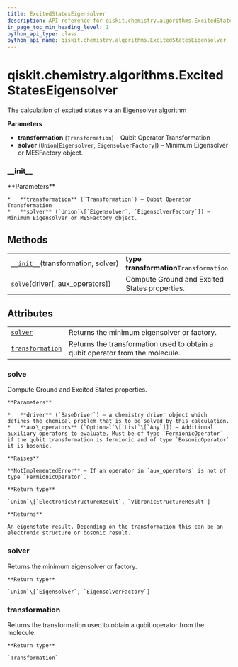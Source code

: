 ```yaml
---
title: ExcitedStatesEigensolver
description: API reference for qiskit.chemistry.algorithms.ExcitedStatesEigensolver
in_page_toc_min_heading_level: 1
python_api_type: class
python_api_name: qiskit.chemistry.algorithms.ExcitedStatesEigensolver
---
```


<span id="qiskit-chemistry-algorithms-excitedstateseigensolver" />

# qiskit.chemistry.algorithms.ExcitedStatesEigensolver

<Class id="qiskit.chemistry.algorithms.ExcitedStatesEigensolver" github="https://github.com/qiskit-community/qiskit-aqua/tree/stable/0.8/qiskit/chemistry/algorithms/excited_states_solvers/excited_states_eigensolver.py" signature="ExcitedStatesEigensolver(transformation, solver)">
  The calculation of excited states via an Eigensolver algorithm

  **Parameters**

  *   **transformation** (`Transformation`) – Qubit Operator Transformation
  *   **solver** (`Union`\[`Eigensolver`, `EigensolverFactory`]) – Minimum Eigensolver or MESFactory object.

  ### \_\_init\_\_

  <Function id="qiskit.chemistry.algorithms.ExcitedStatesEigensolver.__init__" name="__init__" signature="__init__(transformation, solver)">
    **Parameters**

    *   **transformation** (`Transformation`) – Qubit Operator Transformation
    *   **solver** (`Union`\[`Eigensolver`, `EigensolverFactory`]) – Minimum Eigensolver or MESFactory object.
  </Function>

  ## Methods

  |                                                                                                                                                                      |                                               |
  | -------------------------------------------------------------------------------------------------------------------------------------------------------------------- | --------------------------------------------- |
  | [`__init__`](#qiskit.chemistry.algorithms.ExcitedStatesEigensolver.__init__ "qiskit.chemistry.algorithms.ExcitedStatesEigensolver.__init__")(transformation, solver) | **type transformation**`Transformation`       |
  | [`solve`](#qiskit.chemistry.algorithms.ExcitedStatesEigensolver.solve "qiskit.chemistry.algorithms.ExcitedStatesEigensolver.solve")(driver\[, aux\_operators])       | Compute Ground and Excited States properties. |

  ## Attributes

  |                                                                                                                                                                |                                                                               |
  | -------------------------------------------------------------------------------------------------------------------------------------------------------------- | ----------------------------------------------------------------------------- |
  | [`solver`](#qiskit.chemistry.algorithms.ExcitedStatesEigensolver.solver "qiskit.chemistry.algorithms.ExcitedStatesEigensolver.solver")                         | Returns the minimum eigensolver or factory.                                   |
  | [`transformation`](#qiskit.chemistry.algorithms.ExcitedStatesEigensolver.transformation "qiskit.chemistry.algorithms.ExcitedStatesEigensolver.transformation") | Returns the transformation used to obtain a qubit operator from the molecule. |

  ### solve

  <Function id="qiskit.chemistry.algorithms.ExcitedStatesEigensolver.solve" name="solve" signature="solve(driver, aux_operators=None)">
    Compute Ground and Excited States properties.

    **Parameters**

    *   **driver** (`BaseDriver`) – a chemistry driver object which defines the chemical problem that is to be solved by this calculation.
    *   **aux\_operators** (`Optional`\[`List`\[`Any`]]) – Additional auxiliary operators to evaluate. Must be of type `FermionicOperator` if the qubit transformation is fermionic and of type `BosonicOperator` it is bosonic.

    **Raises**

    **NotImplementedError** – If an operator in `aux_operators` is not of type `FermionicOperator`.

    **Return type**

    `Union`\[`ElectronicStructureResult`, `VibronicStructureResult`]

    **Returns**

    An eigenstate result. Depending on the transformation this can be an electronic structure or bosonic result.
  </Function>

  ### solver

  <Function id="qiskit.chemistry.algorithms.ExcitedStatesEigensolver.solver" name="solver" signature="property solver">
    Returns the minimum eigensolver or factory.

    **Return type**

    `Union`\[`Eigensolver`, `EigensolverFactory`]
  </Function>

  ### transformation

  <Function id="qiskit.chemistry.algorithms.ExcitedStatesEigensolver.transformation" name="transformation" signature="property transformation">
    Returns the transformation used to obtain a qubit operator from the molecule.

    **Return type**

    `Transformation`
  </Function>
</Class>

